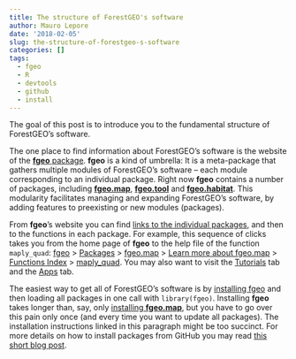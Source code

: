 ```yaml
---
title: The structure of ForestGEO's software
author: Mauro Lepore
date: '2018-02-05'
slug: the-structure-of-forestgeo-s-software
categories: []
tags:
  - fgeo
  - R
  - devtools
  - github
  - install
---
```


The goal of this post is to introduce you to the fundamental structure of ForestGEO's software.

The one place to find information about ForestGEO's software is the website of the [__fgeo__ package](https://forestgeo.github.io/fgeo/). __fgeo__ is a kind of umbrella: It is a meta-package that gathers multiple modules of ForestGEO's software -- each module corresponding to an individual package. Right now __fgeo__ contains a number of packages, including [__fgeo.map__](https://forestgeo.github.io/fgeo.map/), [__fgeo.tool__](https://forestgeo.github.io/fgeo.tool/) and [__fgeo.habitat__](https://forestgeo.github.io/fgeo.habitat/). This modularity facilitates managing and expanding ForestGEO's software, by adding features to preexisting or new modules (packages).

From __fgeo__'s website you can find [links to the individual packages](https://forestgeo.github.io/fgeo/reference/index.html), and then to the functions in each package. For example, this sequence of clicks takes you from the home page of __fgeo__ to the help file of the function `maply_quad`: [fgeo](https://forestgeo.github.io/fgeo/index.html) > [Packages](https://forestgeo.github.io/fgeo/reference/index.html) > [fgeo.map](https://forestgeo.github.io/fgeo/reference/fgeo.map.html) > [Learn more about fgeo.map](https://forestgeo.github.io/fgeo.map/) > [Functions Index](https://forestgeo.github.io/fgeo.map/reference/index.html) > [maply_quad](https://forestgeo.github.io/fgeo.map/reference/maply_quad.html). You may also want to visit the [Tutorials](https://forestgeo.github.io/fgeo.map/articles/index.html) tab and the [Apps](https://bookdown.org/forestgeoguest/map_tag_app/) tab.

The easiest way to get all of ForestGEO's software is by [installing fgeo](https://forestgeo.github.io/fgeo/index.html#installation) and then loading all packages in one call with `library(fgeo)`. Installing __fgeo__ takes longer than, say, only  [installing __fgeo.map__](https://forestgeo.github.io/fgeo.map/#installation), but you have to go over this pain only once (and every time you want to update all packages). The installation instructions linked in
this paragraph might be too succinct. For more details on how to install packages from GitHub you may read [this short blog post](https://fgeo.netlify.com/2018/02/05/2018-02-05-installing-packages-from-github/).


